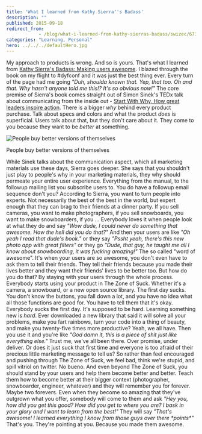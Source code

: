 ```yaml
---
title: 'What I learned from Kathy Sierra''s Badass'
description: ""
published: 2015-09-18
redirect_from: 
            - /blog/what-i-learned-from-kathy-sierras-badass/swizec/6732
categories: "Learning, Personal"
hero: ../../../defaultHero.jpg
---
```

My approach to products is wrong. And so is yours. That&#x27;s what I learned from [Kathy Sierra&#x27;s Badass: Making users awesome](http://www.amazon.com/gp/product/1491919019/ref=as_li_tl?ie=UTF8&amp;camp=1789&amp;creative=9325&amp;creativeASIN=1491919019&amp;linkCode=as2&amp;tag=ageewitahat-20&amp;linkId=U5VQCZWSLU2BUAW7). I blazed through the book on my flight to #dyfconf and it was just the best thing ever. Every turn of the page had me going _&quot;Duh, shoulda known that. Yep, that too. Oh and that. Why hasn&#x27;t anyone told me this!? It&#x27;s so obvious now!&quot;_ The core premise of Sierra&#x27;s book comes straight out of Simon Sinek&#x27;s TEDx talk about communicating from the inside out - [Start With Why, How great leaders inspire action](https://www.youtube.com/watch?v=u4ZoJKF_VuA). There is a bigger _why_ behind every product purchase. Talk about specs and colors and what the product _does_ is superficial. Users talk about that, but they don&#x27;t care about it. They come to you because they want to be _better_ at something.

![People buy better versions of themselves](https://bufferblog-wpengine.netdna-ssl.com/wp-content/uploads/2014/01/mario1.gif)

People buy better versions of themselves

While Sinek talks about the communication aspect, which all marketing materials use these days, Sierra goes deeper. She says that you shouldn&#x27;t just play to people&#x27;s why in your marketing materials, they why should permeate your entire user experience. Everything from the manual, to the followup mailing list you subscribe users to. You do have a followup email sequence don&#x27;t you? According to Sierra, you want to turn people into experts. Not necessarily the best of the best in the world, but expert enough that they can brag to their friends at a dinner party. If you sell cameras, you want to make photographers, if you sell snowboards, you want to make snowboarders, if you ... Everybody loves it when people look at what they do and say _&quot;Wow dude, I could never do something that awesome. How the hell did you do that?&quot;_ And then your users are like _&quot;Oh yeah I read that dude&#x27;s book.&quot;_ or they say _&quot;Pssht yeah, there&#x27;s this new photo app with great filters&quot;_ or they go _&quot;Dude, that guy, he taught me all I know about snowboarding, it was fucking amazing!&quot;_ The so called &quot;word of awesome&quot;. It&#x27;s when your users are so awesome, you don&#x27;t even have to ask them to tell their friends. They tell their friends because you made their lives better and they want their friends&#x27; lives to be better too. But how do you do that? By staying with your users through the whole process. Everybody starts using your product in The Zone of Suck. Whether it&#x27;s a camera, a snowboard, or a new open source library. The first day sucks. You don&#x27;t know the buttons, you fall down a lot, and you have no idea what all those functions are good for. You have to tell them that it&#x27;s okay. Everybody sucks the first day. It&#x27;s supposed to be hard. Learning something new is _hard_. Ever downloaded a new library that said it will solve all your problems, make you fart rainbows, turn your code into a thing of beauty, and make you twenty-five times more productive? Yeah, we all have. Then you use it and you&#x27;re like _&quot;God damn it, this is a piece of shit just like everything else.&quot;_ Trust me, we&#x27;ve all been there. Over promise, under deliver. Or does it just suck that first time and everyone is too afraid of their precious little marketing message to tell us? So rather than feel encouraged and pushing through The Zone of Suck, we feel bad, think we&#x27;re stupid, and spill vitriol on twitter. No bueno. And even beyond The Zone of Suck, you should stand by your users and help them become better and better. Teach them how to become better at their bigger context (photographer, snowboarder, engineer, whatever) and they will remember you for forever. Maybe two forevers. Even when they become so amazing that they&#x27;ve outgrown what you offer, somebody will come to them and ask _&quot;Hey you, how did you get this good? How did you get to where you are? I bask in your glory and I want to learn from the best!&quot;_ They will say _&quot;That&#x27;s awesome! I learned everything I know from those guys over there \*points\*&quot;_ That&#x27;s you. They&#x27;re pointing at you. Because you made them awesome.